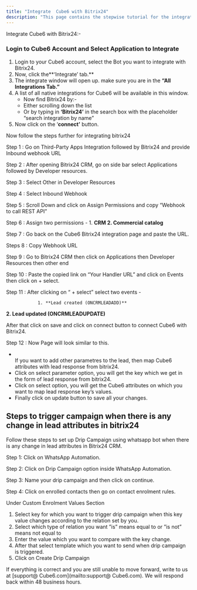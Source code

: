 ```yaml
---
title: "Integrate  Cube6 with Bitrix24"
description: "This page contains the stepwise tutorial for the integration with  Cube6"
---
```


Integrate  Cube6 with Bitrix24:-

### **Login to  Cube6 Account and Select Application to Integrate**

1. Login to your  Cube6 account, select the Bot you want to integrate with Bitrix24.
2. Now, click the**‘Integrate’ tab.** 
3. The integrate window will open up. make sure you are in the **“All Integrations Tab.”**
4. A list of all native integrations for  Cube6 will be available in this window.
   - Now find Bitrix24 by:-
   - Either scrolling down the list
   - Or by typing in **‘**Bitrix24**’** in the search box with the placeholder “search integration by name”
5. Now click on the ‘**connect’** button.

Now follow the steps further for integrating bitrix24

Step 1 : Go on Third-Party Apps Integration followed by Bitrix24 and provide Inbound webhook URL

Step 2 : After opening Bitrix24 CRM, go on side bar select Applications followed by Developer resources.

Step 3 : Select Other in Developer Resources

Step 4 : Select Inbound Webhook

Step 5 : Scroll Down and click on Assign Permissions and copy “Webhook to call REST API”

Step 6 : Assign two permissions - 1. **CRM       2. Commercial catalog**

Step 7 : Go back on the  Cube6 Bitrix24 integration page and paste the URL.

Steps 8 : Copy Webhook URL

Step 9 : Go to Bitrix24 CRM then click on Applications then Developer Resources then other end

Step 10 : Paste the copied link on “Your Handler URL” and click on Events then click on \+ select.

Step 11 : After clicking on “ \+ select” select two events -

                1. **Lead created (ONCRMLEADADD)**

**2. Lead updated (ONCRMLEADUPDATE)**                

After that click on save and click on connect button to connect  Cube6 with Bitrix24.

Step 12 : Now Page will look similar to this.

- \
  If you want to add other parametres to the lead, then map  Cube6 attributes with lead response from bitrix24.
- Click on select parameter option, you will get the key which we get in the form of lead response from bitrix24.
- Click on select option, you will get the  Cube6 attributes on which you want to map lead response key’s values.
- Finally click on update button to save all your changes.

## **Steps to trigger campaign when there is any change in lead attributes in bitrix24**

Follow these steps to set up Drip Campaign using whatsapp bot when there is any change in lead attributes in Bitrix24 CRM.

Step 1: Click on WhatsApp Automation.

Step 2: Click on Drip Campaign option inside WhatsApp Automation.

Step 3: Name your drip campaign and then click on continue.

Step 4: Click on enrolled contacts then go on contact enrolment rules.

Under Custom Enrolment Values Section

1. Select key for which you want to trigger drip campaign when this key value changes according to the relation set by you.
2. Select which type of relation you want ”is” means equal to or ”is not” means not equal to
3. Enter the value which you want to compare with the key change.
4. After that select template which you want to send when drip campaign is triggered.
5. Click on Create Drip Campaign

If everything is correct and you are still unable to move forward, write to us at [support@ Cube6.com](mailto:support@ Cube6.com). We will respond back within 48 business hours.